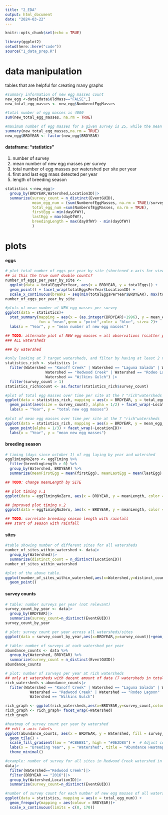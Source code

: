 ```yaml
---
title: "2_EDA"
output: html_document
date: "2024-03-22"
---
```


```r
knitr::opts_chunk$set(echo = TRUE)
```

```r
library(ggplot2)
setwd(here::here("code"))
source("1_data_prep.R")
```

# data manipulation

tables that are helpful for creating many graphs

```r
#summary information of new egg masses count
new_egg <-data[data$OldMass=="FALSE",]
new_total_egg_masses <- new_egg$NumberofEggMasses

#total number of egg masses is 4000
sum(new_total_egg_masses, na.rm = TRUE)

#maximum number of egg masses for a given survey is 25, while the mean is 0.84
summary(new_total_egg_masses,na.rm = TRUE)
new_egg$BRDYEAR <- factor(new_egg$BRDYEAR)
```

#### dataframe: "statistics"

1.  number of survey
2.  mean number of new egg masses per survey
3.  total number of egg masses per watershed per site per year
4.  first and last egg mass detected per year
5.  length of breeding season

```r
statistics <-new_egg|>
  group_by(BRDYEAR,Watershed,LocationID)|>
  summarize(survey_count = n_distinct(EventGUID),
            mean_egg_num = (sum(NumberofEggMasses, na.rm = TRUE)/survey_count),
            total_egg_num =sum(NumberofEggMasses, na.rm = TRUE),
            firstEgg = min(dayOfWY), 
            lastEgg = max(dayOfWY), 
            breedingLength = max(dayOfWY) - min(dayOfWY)
            )
```

# plots

#### eggs

```r
# plot total number of eggs per year by site (shortened x-axis for view)
## is this the true sum? double counts?
number_of_eggs_per_year_by_site <-
  ggplot(data = totalEggsPerYear, aes(x = BRDYEAR, y = totalEggs)) +
  geom_point() + facet_wrap(totalEggsPerYear$LocationID) + 
  scale_x_continuous(breaks = seq(min(totalEggsPerYear$BRDYEAR), max(totalEggsPerYear$BRDYEAR), by = 6))
number_of_eggs_per_year_by_site 
```

```r
#plots of mean number of NEW egg masses per survey
ggplot(data = statistics)+ 
  stat_summary(mapping = aes(x = (as.integer(BRDYEAR)+1996), y = mean_egg_num),
               fun = "mean",geom = "point",color = "blue", size= 2)+
  labs(x = "Year", y = "mean number of new egg masses")

## TODO: alternate plot of NEW egg masses = all observations (scatter plot) with a TRENDLINE (=mean)
### ALL watersheds

### by watershed
```

```r
#only looking at 7 target watersheds, and filter by having at least 2 new egg masses per year
statistics_rich <- statistics |>
  filter(Watershed == "Kanoff Creek" | Watershed == "Laguna Salada" | Watershed =="Milagra Creek"|
                  Watershed == "Redwood Creek" | Watershed == "Rodeo Lagoon" | Watershed=="Tennessee Valley" |
                  Watershed == "Wilkins Gulch") |>
  filter(survey_count > 1)
statistics_rich$count <- as.factor(statistics_rich$survey_count)

#plot of total egg masses over time per site at the 7 "rich"watersheds
ggplot(data = statistics_rich, mapping = aes(x = BRDYEAR, y = total_egg_num)) +
  geom_point(aes(size = survey_count), alpha = 1/2) + facet_wrap(~LocationID) +
  labs(x = "Year", y = "total new egg masses")
  
#plot of mean egg masses over time per site at the 7 "rich"watersheds
ggplot(data = statistics_rich, mapping = aes(x = BRDYEAR, y = mean_egg_num)) +
  geom_point(alpha = 1/3) + facet_wrap(~LocationID)+
  labs(x = "Year", y = "mean new egg masses")
```

#### breeding season

```r
# timing (days since october 1) of egg laying by year and watershed
eggTimingNoZero <- eggTiming %>% 
  filter(breedingLength > 0) %>% 
  group_by(Watershed, BRDYEAR) %>% 
  summarize(meanFirstEgg = mean(firstEgg), meanLastEgg = mean(lastEgg), meanLength = mean(lastEgg) - mean(firstEgg))

## TODO: change meanLength by SITE 

## plot timing v.1
ggplot(data = eggTimingNoZero, aes(x = BRDYEAR, y = meanLength, color = Watershed)) + geom_line()

## improved plot timing v.2
ggplot(data = eggTimingNoZero, aes(x = BRDYEAR, y = meanLength, color = Watershed)) + geom_point() + geom_smooth(method="lm", se=F)

## TODO: correlate breeding season length with rainfall
### start of season with rainfall

```

#### sites

```r
#table showing number of different sites for all watersheds
number_of_sites_within_watershed <- data|>
  group_by(Watershed)|>
  summarize(distinct_count = n_distinct(LocationID))
number_of_sites_within_watershed

#plot of the above table.
ggplot(number_of_sites_within_watershed,aes(x=Watershed,y=distinct_count))+
  geom_point()
```

#### survey counts

```r
# table: number surveys per year (not relevant)
survey_count_by_year <- data|>
  group_by(BRDYEAR)|>
  summarize(survey_count=n_distinct(EventGUID))
survey_count_by_year

# plot: survey count per year across all watersheds/sites
ggplot(data = survey_count_by_year,aes(x=BRDYEAR,y=survey_count))+geom_point()+geom_smooth()

# table: number of surveys at each watershed per year
abundance_counts <- data %>%
  group_by(Watershed, BRDYEAR) %>%
  summarize(survey_count = n_distinct(EventGUID))
abundance_counts

# plot: number of surveys per year at rich watersheds
## only at watersheds with decent amount of data (7 watersheds in total) 
rich_watersheds <-abundance_counts|>
  filter(Watershed == "Kanoff Creek" | Watershed == "Laguna Salada" | Watershed =="Milagra Creek"|
           Watershed == "Redwood Creek" | Watershed == "Rodeo Lagoon" | Watershed=="Tennessee Valley" |
           Watershed == "Wilkins Gulch")

rich_graph <- ggplot(rich_watersheds,aes(x=BRDYEAR,y=survey_count,colour=Watershed,group=Watershed))+geom_point()
rich_graph <- rich_graph+ facet_wrap(~Watershed)
rich_graph

#heatmap of survey count per year by watershed
## edit x-axis labels
ggplot(abundance_counts, aes(x = BRDYEAR, y = Watershed, fill = survey_count)) +
  geom_tile() +
  scale_fill_gradient(low = "#CBEB81", high = "#0E2D8A") +  # Adjust color gradient
  labs(x = "Breeding Year", y = "Watershed", title = "Abundance Heatmap") +  # Add axis labels and title
  theme_minimal()
```

```r
#example: number of survey for all sites in Redwood Creek watershed in 2016
data|>
  filter(Watershed=="Redwood Creek")|>
  filter(BRDYEAR == "2016")|>
  group_by(Watershed,LocationID)|>
  summarize(survey_count=n_distinct(EventGUID))
```

```r
#number of survey count for each number of new egg masses of all watersheds by year
ggplot(data = statistics, mapping = aes(x = total_egg_num)) + 
  geom_freqpoly(mapping = aes(colour = BRDYEAR))+
  scale_x_continuous(limits = c(0, 170))
```
